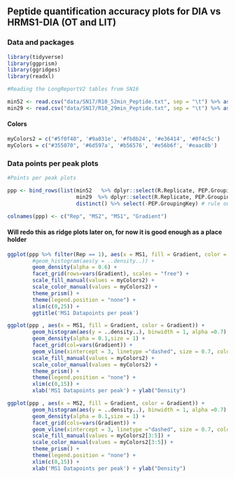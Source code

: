 ## Peptide quantification accuracy plots for DIA vs HRMS1-DIA (OT and LIT)

### Data and packages 

```r
library(tidyverse)
library(ggprism)
library(ggridges)
library(readxl)
```

```r
#Reading the LongReportV2 tables from SN16

min52 <- read.csv("data/SN17/R10_52min_Peptide.txt", sep = "\t") %>% as_tibble() %>% mutate(Gradient = "52min")
min29 <- read.csv("data/SN17/R10_29min_Peptide.txt", sep = "\t") %>% as_tibble() %>% mutate(Gradient = "29min")

```

#### Colors 
```r
myColors2 = c("#5f0f40", '#9a031e', '#fb8b24', '#e36414', '#0f4c5c')
myColors = c("#355070", '#6d597a', '#b56576', '#e56b6f', '#eaac8b')
```

### Data points per peak plots 
```r
#Points per peak plots 

ppp <- bind_rows(list(min52   %>% dplyr::select(R.Replicate, PEP.GroupingKey, EG.DatapointsPerPeak, 'EG.DatapointsPerPeak..MS1.', Gradient),
                      min29  %>% dplyr::select(R.Replicate, PEP.GroupingKey, EG.DatapointsPerPeak, 'EG.DatapointsPerPeak..MS1.', Gradient))) %>% 
                      distinct() %>% select(-PEP.GroupingKey) # rule out duplicated peptides due to inclusion of proteins in the table

colnames(ppp) <- c("Rep", "MS2", "MS1", "Gradient")
```


#### Will redo this as ridge plots later on, for now it is good enough as a place holder 
```r
ggplot(ppp %>% filter(Rep == 1), aes(x = MS1, fill = Gradient, color = Gradient)) + 
        #geom_histogram(aes(y = ..density..)) +
        geom_density(alpha = 0.6) +
        facet_grid(rows=vars(Gradient), scales = "free") + 
        scale_fill_manual(values = myColors2) + 
        scale_color_manual(values = myColors2) +
        theme_prism() +
        theme(legend.position = "none") +
        xlim(c(0,25)) +
        ggtitle('MS1 Datapoints per peak')
```


```r
ggplot(ppp , aes(x = MS1, fill = Gradient, color = Gradient)) + 
        geom_histogram(aes(y = ..density..), binwidth = 1, alpha =0.7) +
        geom_density(alpha = 0.1,size = 1) +
        facet_grid(col=vars(Gradient)) + 
        geom_vline(xintercept = 3, linetype ="dashed", size = 0.7, color = "grey") + 
        scale_fill_manual(values = myColors2) + 
        scale_color_manual(values = myColors2) +
        theme_prism() +
        theme(legend.position = "none") +
        xlim(c(0,15)) +
        xlab('MS1 Datapoints per peak') + ylab("Density")

ggplot(ppp , aes(x = MS2, fill = Gradient, color = Gradient)) + 
        geom_histogram(aes(y = ..density..), binwidth = 1, alpha =0.7) +
        geom_density(alpha = 0.1,size = 1) +
        facet_grid(cols=vars(Gradient)) + 
        geom_vline(xintercept = 3, linetype ="dashed", size = 0.7, color = "grey") + 
        scale_fill_manual(values = myColors2[3:5]) + 
        scale_color_manual(values = myColors2[3:5]) +
        theme_prism() +
        theme(legend.position = "none") +
        xlim(c(0,15)) +
        xlab('MS1 Datapoints per peak') + ylab("Density")
```